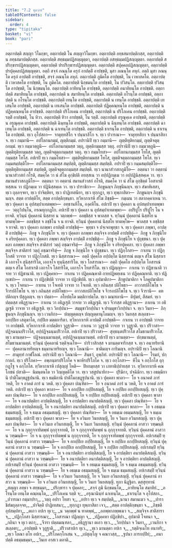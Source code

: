 ```yaml
---
title: "7.2 ทุกวาร"
tableOfContents: false
sidebar:
  order: 4
type: "tipitaka"
basket: "vi"
book: "pari"
---
```



<DynamicBreadcrumb />

<Division number="322" book="pari">

<Paragraph number="1446" book="pari">
อตฺถาปตฺติ สญฺญา วิโมกฺขา, อตฺถาปตฺติ โน สญฺญาวิโมกฺขา. อตฺถาปตฺติ ลทฺธสมาปตฺติกสฺส, อตฺถาปตฺติ น ลทฺธสมาปตฺติกสฺส. อตฺถาปตฺติ สทฺธมฺมปฏิสญฺญุตฺตา, อตฺถาปตฺติ อสทฺธมฺมปฏิสญฺญุตฺตา. อตฺถาปตฺติ สปริกฺขารปฏิสญฺญุตฺตา, อตฺถาปตฺติ ปรปริกฺขารปฏิสญฺญุตฺตา. อตฺถาปตฺติ สปุคฺคลปฏิสญฺญุตฺตา, อตฺถาปตฺติ ปรปุคฺคลปฏิสญฺญุตฺตา. อตฺถิ สจฺจํ ภณนฺโต ครุกํ อาปตฺติํ อาปชฺชติ, มุสา ภณนฺโต ลหุกํ. อตฺถิ มุสา ภณนฺโต ครุกํ อาปตฺติํ อาปชฺชติ, สจฺจํ ภณนฺโต ลหุกํ. อตฺถาปตฺติ ภูมิคโต อาปชฺชติ, โน เวหาสคโต. อตฺถาปตฺติ เวหาสคโต อาปชฺชติ, โน ภูมิคโต. อตฺถาปตฺติ นิกฺขมนฺโต อาปชฺชติ, โน ปวิสนฺโต. อตฺถาปตฺติ ปวิสนฺโต อาปชฺชติ, โน นิกฺขมนฺโต. อตฺถาปตฺติ อาทิยนฺโต อาปชฺชติ, อตฺถาปตฺติ อนาทิยนฺโต อาปชฺชติ. อตฺถาปตฺติ สมาทิยนฺโต อาปชฺชติ, อตฺถาปตฺติ น สมาทิยนฺโต อาปชฺชติ. อตฺถาปตฺติ กโรนฺโต อาปชฺชติ, อตฺถาปตฺติ น กโรนฺโต อาปชฺชติ. อตฺถาปตฺติ เทนฺโต อาปชฺชติ, อตฺถาปตฺติ น เทนฺโต อาปชฺชติ. อตฺถาปตฺติ เทเสนฺโต อาปชฺชติ, อตฺถาปตฺติ น เทเสนฺโต อาปชฺชติ. อตฺถาปตฺติ ปฏิคฺคณฺหนฺโต อาปชฺชติ, อตฺถาปตฺติ น ปฏิคฺคณฺหนฺโต อาปชฺชติ. อตฺถาปตฺติ ปริโภเคน อาปชฺชติ, อตฺถาปตฺติ น ปริโภเคน อาปชฺชติ. อตฺถาปตฺติ รตฺติํ อาปชฺชติ, โน ทิวา. อตฺถาปตฺติ ทิวา อาปชฺชติ, โน รตฺติํ. อตฺถาปตฺติ อรุณุคฺเค อาปชฺชติ, อตฺถาปตฺติ น อรุณุคฺเค อาปชฺชติ. อตฺถาปตฺติ ฉินฺทนฺโต อาปชฺชติ, อตฺถาปตฺติ น ฉินฺทนฺโต อาปชฺชติ. อตฺถาปตฺติ ฉาเทนฺโต อาปชฺชติ, อตฺถาปตฺติ น ฉาเทนฺโต อาปชฺชติ. อตฺถาปตฺติ ธาเรนฺโต อาปชฺชติ, อตฺถาปตฺติ น ธาเรนฺโต อาปชฺชติ.
</Paragraph>

<Paragraph number="1447" book="pari">
ทฺเว อุโปสถา—  จาตุทฺทสิโก จ ปนฺนรสิโก จ. ทฺเว ปวารณา—  จาตุทฺทสิกา จ ปนฺนรสิกา จ. ทฺเว กมฺมานิ—  อปโลกนกมฺมํ, ญตฺติกมฺมํ. อปรานิปิ ทฺเว กมฺมานิ—  ญตฺติทุติยกมฺมํ, ญตฺติจตุตฺถกมฺมํ. ทฺเว กมฺมวตฺถูนิ—  อปโลกนกมฺมสฺส วตฺถุ, ญตฺติกมฺมสฺส วตฺถุ. อปรานิปิ ทฺเว กมฺมวตฺถูนิ—  ญตฺติทุติยกมฺมสฺส วตฺถุ, ญตฺติจตุตฺถกมฺมสฺส วตฺถุ. ทฺเว กมฺมโทสา—  อปโลกนกมฺมสฺส โทโส, ญตฺติกมฺมสฺส โทโส. อปเรปิ ทฺเว กมฺมโทสา—  ญตฺติทุติยกมฺมสฺส โทโส, ญตฺติจตุตฺถกมฺมสฺส โทโส. ทฺเว กมฺมสมฺปตฺติโย—  อปโลกนกมฺมสฺส สมฺปตฺติ, ญตฺติกมฺมสฺส สมฺปตฺติ. อปราปิ ทฺเว กมฺมสมฺปตฺติโย—  ญตฺติทุติยกมฺมสฺส สมฺปตฺติ, ญตฺติจตุตฺถกมฺมสฺส สมฺปตฺติ. ทฺเว นานาสํวาสกภูมิโย—  อตฺตนา วา อตฺตานํ นานาสํวาสกํ กโรติ, สมคฺโค วา นํ สํโฆ อุกฺขิปติ อทสฺสเน วา อปฺปฏิกมฺเม วา อปฺปฏินิสฺสคฺเค วา. ทฺเว สมานสํวาสกภูมิโย—  อตฺตนา วา อตฺตานํ สมานสํวาสกํ กโรติ, สมคฺโค วา นํ สํโฆ อุกฺขิตฺตํ โอสาเรติ ทสฺสเน วา ปฏิกมฺเม วา ปฏินิสฺสคฺเค วา. ทฺเว ปาราชิกา—  ภิกฺขูนญฺจ ภิกฺขุนีนญฺจ. ทฺเว สํฆาทิเสสา, ทฺเว ถุลฺลจฺจยา, ทฺเว ปาจิตฺติยา, ทฺเว ปาฏิเทสนียา, ทฺเว ทุกฺกฏา, ทฺเว ทุพฺภาสิตา—  ภิกฺขูนญฺจ ภิกฺขุนีนญฺจ. สตฺต อาปตฺติโย, สตฺต อาปตฺติกฺขนฺธา. ทฺวีหากาเรหิ สํโฆ ภิชฺชติ—  กมฺเมน วา สลากคฺคาเหน วา.
</Paragraph>

<Paragraph number="1448" book="pari">
ทฺเว ปุคฺคลา น อุปสมฺปาเทตพฺพา—  อทฺธานหีโน, องฺคหีโน. อปเรปิ ทฺเว ปุคฺคลา น อุปสมฺปาเทตพฺพา—  วตฺถุวิปนฺโน, กรณทุกฺกฏโก. อปเรปิ ทฺเว ปุคฺคลา น อุปสมฺปาเทตพฺพา—  อปริปูโร ปริปูโร โน จ ยาจติ. ทฺวินฺนํ ปุคฺคลานํ นิสฺสาย น วตฺถพฺพํ—  อลชฺชิสฺส จ พาลสฺส จ. ทฺวินฺนํ ปุคฺคลานํ นิสฺสโย น ทาตพฺโพ—  อลชฺชิสฺส จ ลชฺชิโน จ น ยาจติ. ทฺวินฺนํ ปุคฺคลานํ นิสฺสโย ทาตพฺโพ—  พาลสฺส จ ลชฺชิสฺส จ ยาจติ. ทฺเว ปุคฺคลา อภพฺพา อาปตฺติํ อาปชฺชิตุํ—  พุทฺธา จ ปจฺเจกพุทฺธา จ. ทฺเว ปุคฺคลา ภพฺพา, อาปตฺติํ อาปชฺชิตุํ—  ภิกฺขู จ ภิกฺขุนิโย จ. ทฺเว ปุคฺคลา อภพฺพา สญฺจิจฺจ อาปตฺติํ อาปชฺชิตุํ—  ภิกฺขู จ ภิกฺขุนิโย จ อริยปุคฺคลา. ทฺเว ปุคฺคลา ภพฺพา สญฺจิจฺจ อาปตฺติํ อาปชฺชิตุํ—  ภิกฺขู จ ภิกฺขุนิโย จ ปุถุชฺชนา. ทฺเว ปุคฺคลา อภพฺพา สญฺจิจฺจ สาติสารํ วตฺถุํ อชฺฌาจริตุํ—  ภิกฺขู จ ภิกฺขุนิโย จ อริยปุคฺคลา. ทฺเว ปุคฺคลา ภพฺพา สญฺจิจฺจ สาติสารํ วตฺถุํ อชฺฌาจริตุํ—  ภิกฺขู จ ภิกฺขุนิโย จ ปุถุชฺชนา.
</Paragraph>

<Paragraph number="1449" book="pari">
ทฺเว ปฏิกฺโกสา—  กาเยน วา ปฏิกฺโกสติ วาจาย วา ปฏิกฺโกสติ. ทฺเว นิสฺสารณา—  อตฺถิ ปุคฺคโล อปฺปตฺโต นิสฺสารณํ ตญฺเจ สํโฆ นิสฺสาเรติ เอกจฺโจ สุนิสฺสาริโต, เอกจฺโจ ทุนฺนิสฺสาริโต. ทฺเว โอสารณา—  อตฺถิ ปุคฺคโล อปฺปตฺโต โอสารณํ ตญฺเจ สํโฆ โอสาเรติ เอกจฺโจ โสสาริโต, เอกจฺโจ โทสาริโต. ทฺเว ปฏิญฺญา—  กาเยน วา ปฏิชานาติ วาจาย วา ปฏิชานาติ. ทฺเว ปฏิคฺคหา—  กาเยน วา ปฏิคฺคณฺหาติ กายปฏิพทฺเธน วา ปฏิคฺคณฺหาติ. ทฺเว ปฏิกฺเขปา—  กาเยน วา ปฏิกฺขิปติ วาจาย วา ปฏิกฺขิปติ. ทฺเว อุปฆาติกา—  สิกฺขูปฆาติกา จ โภคูปฆาติกา จ. ทฺเว โจทนา—  กาเยน วา โจเทติ วาจาย วา โจเทติ. ทฺเว กถินสฺส ปลิโพธา—  อาวาสปลิโพโธ จ จีวรปลิโพโธ จ. ทฺเว กถินสฺส อปลิโพธา—  อาวาสอปลิโพโธ จ จีวรอปลิโพโธ จ. ทฺเว จีวรานิ—  คหปติกญฺจ ปํสุกูลญฺจ. ทฺเว ปตฺตา—  อโยปตฺโต มตฺติกาปตฺโต. ทฺเว มณฺฑลานิ—  ติปุมยํ, สีสมยํ. ทฺเว ปตฺตสฺส อธิฏฺฐานา—  กาเยน วา อธิฏฺเฐติ วาจาย วา อธิฏฺเฐติ. ทฺเว จีวรสฺส อธิฏฺฐานา—  กาเยน วา อธิฏฺเฐติ วาจาย วา อธิฏฺเฐติ. ทฺเว วิกปฺปนา—  สมฺมุขาวิกปฺปนา จ ปรมฺมุขาวิกปฺปนา จ. ทฺเว วินยา—  ภิกฺขูนญฺจ ภิกฺขุนีนญฺจ. ทฺเว เวนยิกา—  ปญฺญตฺตญฺจ ปญฺญตฺตานุโลมญฺจ. ทฺเว วินยสฺส สเลฺลขา—  อกปฺปิเย เสตุฆาโต, กปฺปิเย มตฺตการิตา. ทฺวีหากาเรหิ อาปตฺติํ อาปชฺชติ—  กาเยน วา อาปชฺชติ วาจาย วา อาปชฺชติ. ทฺวีหากาเรหิ อาปตฺติยา วุฏฺฐาติ—  กาเยน วา วุฏฺฐาติ วาจาย วา วุฏฺฐาติ. ทฺเว ปริวาสา—  ปฏิจฺฉนฺนปริวาโส, อปฺปฏิจฺฉนฺนปริวาโส. อปเรปิ ทฺเว ปริวาสา—  สุทฺธนฺตปริวาโส สโมธานปริวาโส. ทฺเว มานตฺตา—  ปฏิจฺฉนฺนมานตฺตํ, อปฺปฏิจฺฉนฺนมานตฺตํ. อปเรปิ ทฺเว มานตฺตา—  ปกฺขมานตฺตํ, สโมธานมานตฺตํ. ทฺวินฺนํ ปุคฺคลานํ รตฺติจฺเฉโท—  ปาริวาสิกสฺส จ มานตฺตจาริกสฺส จ. ทฺเว อนาทริยานิ—  ปุคฺคลานาทริยญฺจ ธมฺมานาทริยญฺจ. ทฺเว โลณานิ—  ชาติมญฺจ การิมญฺจ. อปรานิปิ ทฺเว โลณานิ—  สามุทฺทํ กาฬโลณํ. อปรานิปิ ทฺเว โลณานิ—  สินฺธวํ, อุพฺภิทํ. อปรานิปิ ทฺเว โลณานิ—  โรมกํ, ปกฺกาลกํ. ทฺเว ปริโภคา—  อพฺภนฺตรปริโภโค จ พาหิรปริโภโค จ. ทฺเว อกฺโกสา—  หีโน จ อกฺโกโส อุกฺกฏฺโฐ จ อกฺโกโส. ทฺวีหากาเรหิ เปสุญฺญํ โหติ—  ปิยกมฺยสฺส วา เภทาธิปฺปายสฺส วา. ทฺวีหากาเรหิ คณโภชนํ ปสวติ—  นิมนฺตนโต วา วิญฺญตฺติโต วา. ทฺเว วสฺสูปนายิกา—  ปุริมิกา, ปจฺฉิมิกา. ทฺเว อธมฺมิกานิ ปาติโมกฺขฏฺฐปนานิ. ทฺเว ธมฺมิกานิ ปาติโมกฺขฏฺฐปนานิ.
</Paragraph>

<Paragraph number="1450" book="pari">
ทฺเว ปุคฺคลา พาลา—  โย จ อนาคตํ ภารํ วหติ, โย จ อาคตํ ภารํ น วหติ. ทฺเว ปุคฺคลา ปณฺฑิตา—  โย จ อนาคตํ ภารํ น วหติ, โย จ อาคตํ ภารํ วหติ. อปเรปิ ทฺเว ปุคฺคลา พาลา—  โย จ อกปฺปิเย กปฺปิยสญฺญี, โย จ กปฺปิเย อกปฺปิยสญฺญี. ทฺเว ปุคฺคลา ปณฺฑิตา—  โย จ อกปฺปิเย อกปฺปิยสญฺญี, โย จ กปฺปิเย กปฺปิยสญฺญี. อปเรปิ ทฺเว ปุคฺคลา พาลา—  โย จ อนาปตฺติยา อาปตฺติสญฺญี, โย จ อาปตฺติยา อนาปตฺติสญฺญี. ทฺเว ปุคฺคลา ปณฺฑิตา—  โย จ อาปตฺติยา อาปตฺติสญฺญี, โย จ อนาปตฺติยา อนาปตฺติสญฺญี. อปเรปิ ทฺเว ปุคฺคลา พาลา—  โย จ อธมฺเม ธมฺมสญฺญี, โย จ ธมฺเม อธมฺมสญฺญี. ทฺเว ปุคฺคลา ปณฺฑิตา—  โย จ อธมฺเม อธมฺมสญฺญี, โย จ ธมฺเม ธมฺมสญฺญี. อปเรปิ ทฺเว ปุคฺคลา พาลา—  โย จ อวินเย วินยสญฺญี, โย จ วินเย อวินยสญฺญี. ทฺเว ปุคฺคลา ปณฺฑิตา—  โย จ อวินเย อวินยสญฺญี, โย จ วินเย วินยสญฺญี.
</Paragraph>

<Paragraph number="1451" book="pari">
ทฺวินฺนํ ปุคฺคลานํ อาสวา วฑฺฒนฺติ—  โย จ น กุกฺกุจฺจายิตพฺพํ กุกฺกุจฺจายติ, โย จ กุกฺกุจฺจายิตพฺพํ น กุกฺกุจฺจายติ. ทฺวินฺนํ ปุคฺคลานํ อาสวา น วฑฺฒนฺติ—  โย จ น กุกฺกุจฺจายิตพฺพํ น กุกฺกุจฺจายติ, โย จ กุกฺกุจฺจายิตพฺพํ กุกฺกุจฺจายติ. อปเรสมฺปิ ทฺวินฺนํ ปุคฺคลานํ อาสวา วฑฺฒนฺติ—  โย จ อกปฺปิเย กปฺปิยสญฺญี, โย จ กปฺปิเย อกปฺปิยสญฺญี. ทฺวินฺนํ ปุคฺคลานํ อาสวา น วฑฺฒนฺติ—  โย จ อกปฺปิเย อกปฺปิยสญฺญี, โย จ กปฺปิเย กปฺปิยสญฺญี. อปเรสมฺปิ ทฺวินฺนํ ปุคฺคลานํ อาสวา วฑฺฒนฺติ—  โย จ อนาปตฺติยา อาปตฺติสญฺญี, โย จ อาปตฺติยา อนาปตฺติสญฺญี. ทฺวินฺนํ ปุคฺคลานํ อาสวา น วฑฺฒนฺติ—  โย จ อนาปตฺติยา อนาปตฺติสญฺญี, โย จ อาปตฺติยา อาปตฺติสญฺญี. อปเรสมฺปิ ทฺวินฺนํ ปุคฺคลานํ อาสวา วฑฺฒนฺติ—  โย จ อธมฺเม ธมฺมสญฺญี, โย จ ธมฺเม อธมฺมสญฺญี. ทฺวินฺนํ ปุคฺคลานํ อาสวา น วฑฺฒนฺติ—  โย จ อธมฺเม อธมฺมสญฺญี, โย จ ธมฺเม ธมฺมสญฺญี. อปเรสมฺปิ ทฺวินฺนํ ปุคฺคลานํ อาสวา วฑฺฒนฺติ—  โย จ อวินเย วินยสญฺญี, โย จ วินเย อวินยสญฺญี. ทฺวินฺนํ ปุคฺคลานํ อาสวา น วฑฺฒนฺติ—  โย จ อวินเย อวินยสญฺญี, โย จ วินเย วินยสญฺญี.

</Paragraph>
</Division>

<Paragraph number="1452" type="center" book="pari">
ทุกา นิฏฺฐิตา.



</Paragraph>

<Paragraph number="1453" type="center" book="pari">
ตสฺสุทฺทานํ


</Paragraph>

<Paragraph number="1454" type="verses" book="pari">
_สญฺญา ลทฺธา จ สทฺธมฺมา,_  
_ปริกฺขารา จ ปุคฺคลา;_  
_สจฺจํ ภูมิ นิกฺขมนฺโต,_  
_อาทิยนฺโต สมาทิยํ._  

</Paragraph>

<Paragraph number="1455" type="verses" book="pari">
_กโรนฺโต เทนฺโต คณฺหนฺโต,_  
_ปริโภเคน รตฺติ จ;_  
_อรุณาฉินฺทํ ฉาเทนฺโต,_  
_ธาเรนฺโต จ อุโปสถา._  

</Paragraph>

<Paragraph number="1456" type="verses" book="pari">
_ปวารณา กมฺมาปรา,_  
_วตฺถุ อปรา โทสา จ;_  
_อปรา ทฺเว จ สมฺปตฺติ,_  
_นานา สมานเมว จ._  

</Paragraph>

<Paragraph number="1457" type="verses" book="pari">
_ปาราชิสํฆถุลฺลจฺจย,_  
_ปาจิตฺติ ปาฏิเทสนา;_  
_ทุกฺกฏา ทุพฺภาสิตา เจว,_  
_สตฺต อาปตฺติกฺขนฺธา จ._  

</Paragraph>

<Paragraph number="1458" type="verses" book="pari">
_ภิชฺชติ อุปสมฺปทา,_  
_ตเถว อปเร ทุเว;_  
_น วตฺถพฺพํ น ทาตพฺพํ,_  
_อภพฺพาภพฺพเมว จ._  

</Paragraph>

<Paragraph number="1459" type="verses" book="pari">
_สญฺจิจฺจ สาติสารา จ,_  
_ปฏิกฺโกสา นิสฺสารณา;_  
_โอสารณา ปฏิญฺญา จ,_  
_ปฏิคฺคหา ปฏิกฺขิปา._  

</Paragraph>

<Paragraph number="1460" type="verses" book="pari">
อุปฆาติ โจทนา จ,_  
_กถินา จ ทุเว ตถา;_  
_จีวรา ปตฺตมณฺฑลา,_  
_อธิฏฺฐานา ตเถว ทฺเว._  

</Paragraph>

<Paragraph number="1461" type="verses" book="pari">
_วิกปฺปนา จ วินยา,_  
_เวนยิกา จ สเลฺลขา;_  
_อาปชฺชติ จ วุฏฺฐาติ,_  
_ปริวาสาปเร ทุเว._  

</Paragraph>

<Paragraph number="1462" type="verses" book="pari">
_ทฺเว มานตฺตา อปเร จ,_  
_รตฺติจฺเฉโท อนาทริ;_  
_ทฺเว โลณา ตโย อปเร,_  
_ปริโภคกฺโกเสน จ._  

</Paragraph>

<Paragraph number="1463" type="verses" book="pari">
_เปสุญฺโญ จ คณาวสฺส,_  
_ฐปนา ภารกปฺปิยํ;_  
_อนาปตฺติ อธมฺมธมฺมา,_  
_วินเย อาสเว ตถาติ._
</Paragraph>